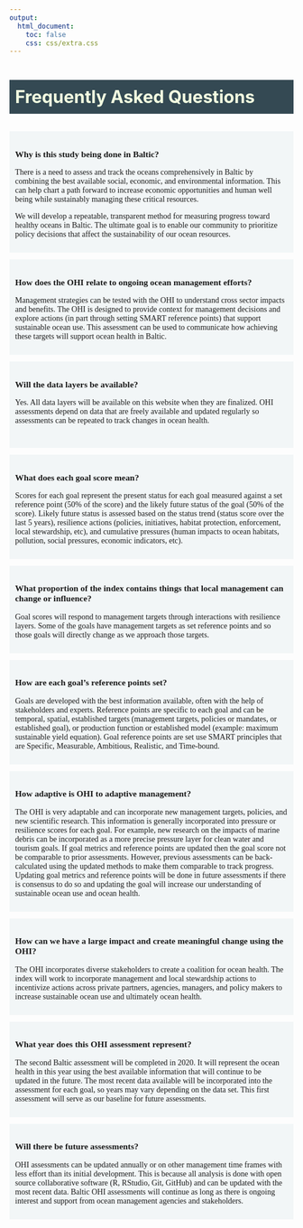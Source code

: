 ```yaml
---
output:
  html_document:
    toc: false
    css: css/extra.css
---
```


<h3 style="background-color:#09232fd1;color:#f3ffe1;line-height:60px;font-size:220%;padding-left:10px;">
Frequently Asked Questions
</h3>

<div class="wrap page-lead-content" style="background-color:#edf3f5a6;padding:10px;font-family:PT Sans;margin-bottom:12px;">
<h3 style="font-weight:bold;font-size: 110%;"> 
Why is this study being done in Baltic? 
</h3>

There is a need to assess and track the oceans comprehensively in Baltic by combining the best available social, economic, and environmental information. This can help chart a path forward to increase economic opportunities and human well being while sustainably managing these critical resources.

We will develop a repeatable, transparent method for measuring progress toward healthy oceans in Baltic. The ultimate goal is to enable our community to prioritize policy decisions that affect the sustainability of our ocean resources.
<br>
</div>

<div class="wrap page-lead-content" style="background-color:#edf3f5a6;padding:10px;font-family:PT Sans;margin-bottom:12px;">
<h3 style="font-weight:bold;font-size: 110%;"> 
How does the OHI relate to ongoing ocean management efforts?
</h3>

Management strategies can be tested with the OHI to understand cross sector impacts and benefits. The OHI is designed to provide context for management decisions and explore actions (in part through setting SMART reference points) that support sustainable ocean use. This assessment can be used to communicate how achieving these targets will support ocean health in Baltic. 
<br>
</div>

<div class="wrap page-lead-content" style="background-color:#edf3f5a6;padding:10px;font-family:PT Sans;margin-bottom:12px;">
<h3 style="font-weight:bold;font-size: 110%;"> 
Will the data layers be available? 
</h3>

Yes. All data layers will be available on this website when they are finalized. <!--- www/ohi-science.org/bhi/layers. ---> OHI assessments depend on data that are freely available and updated regularly so assessments can be repeated to track changes in ocean health.  
<br>
</div>

<div class="wrap page-lead-content" style="background-color:#edf3f5a6;padding:10px;font-family:PT Sans;margin-bottom:12px;">
<h3 style="font-weight:bold;font-size: 110%;"> 
What does each goal score mean? 
</h3>

Scores for each goal represent the present status for each goal measured against a set reference point (50% of the score) and the likely future status of the goal (50% of the score). Likely future status is assessed based on the status trend (status score over the last 5 years), resilience actions (policies, initiatives, habitat protection, enforcement, local stewardship, etc), and cumulative pressures (human impacts to ocean habitats, pollution, social pressures, economic indicators, etc).
<br>
</div>

<div class="wrap page-lead-content" style="background-color:#edf3f5a6;padding:10px;font-family:PT Sans;margin-bottom:12px;">
<h3 style="font-weight:bold;font-size: 110%;"> 
What proportion of the index contains things that local management can change or influence? 
</h3>

Goal scores will respond to management targets through interactions with resilience layers. Some of the goals have management targets as set reference points and so those goals will directly change as we approach those targets. 
<br>
</div>

<div class="wrap page-lead-content" style="background-color:#edf3f5a6;padding:10px;font-family:PT Sans;margin-bottom:12px;">
<h3 style="font-weight:bold;font-size: 110%;"> 
How are each goal’s reference points set? 
</h3>

Goals are developed with the best information available, often with the help of stakeholders and experts. Reference points are specific to each goal and can be temporal, spatial, established targets (management targets, policies or mandates, or established goal), or production function or established model (example: maximum sustainable yield equation). Goal reference points are set use SMART principles that are Specific, Measurable, Ambitious, Realistic, and Time-bound.
<br>
</div>

<div class="wrap page-lead-content" style="background-color:#edf3f5a6;padding:10px;font-family:PT Sans;margin-bottom:12px;">
<h3 style="font-weight:bold;font-size: 110%;"> 
How adaptive is OHI to adaptive management? 
</h3>

The OHI is very adaptable and can incorporate new management targets, policies, and new scientific research. This information is generally incorporated into pressure or resilience scores for each goal. For example, new research on the impacts of marine debris can be incorporated as a more precise pressure layer for clean water and tourism goals. If goal metrics and reference points are updated then the goal score not be comparable to prior assessments. However, previous assessments can be back-calculated using the updated methods to make them comparable to track progress. Updating goal metrics and reference points will be done in future assessments if there is consensus to do so and updating the goal will increase our understanding of sustainable ocean use and ocean health.
<br>
</div>

<div class="wrap page-lead-content" style="background-color:#edf3f5a6;padding:10px;font-family:PT Sans;margin-bottom:12px;">
<h3 style="font-weight:bold;font-size: 110%;"> 
How can we have a large impact and create meaningful change using the OHI? 
</h3>

The OHI incorporates diverse stakeholders to create a coalition for ocean health. The index will work to incorporate management and local stewardship actions to incentivize actions across private partners, agencies, managers, and policy makers to increase sustainable ocean use and ultimately ocean health. 
<br>
</div>

<div class="wrap page-lead-content" style="background-color:#edf3f5a6;padding:10px;font-family:PT Sans;margin-bottom:12px;">
<h3 style="font-weight:bold;font-size: 110%;"> 
What year does this OHI assessment represent? 
</h3>

The second Baltic assessment will be completed in 2020. It will represent the ocean health in this year using the best available information that will continue to be updated in the future. The most recent data available will be incorporated into the assessment for each goal, so years may vary depending on the data set. This first assessment will serve as our baseline for future assessments. <br>
</div>

<div class="wrap page-lead-content" style="background-color:#edf3f5a6;padding:10px;font-family:PT Sans;margin-bottom:12px;">
<h3 style="font-weight:bold;font-size: 110%;"> 
Will there be future assessments? 
</h3>

OHI assessments can be updated annually or on other management time frames with less effort than its initial development. This is because all analysis is done with open source collaborative software (R, RStudio, Git, GitHub) and can be updated with the most recent data. Baltic OHI assessments will continue as long as there is ongoing interest and support from ocean management agencies and stakeholders. 

</div>
